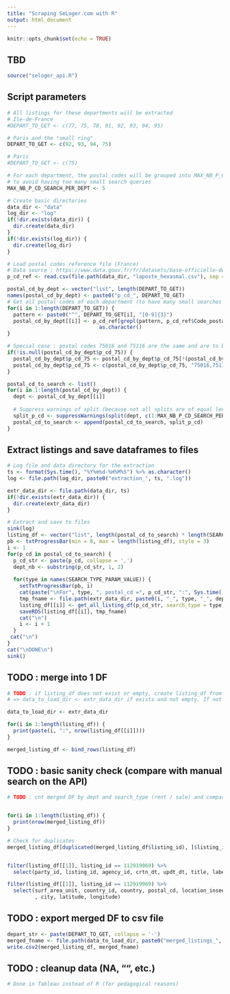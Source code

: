 ```yaml
---
title: "Scraping SeLoger.com with R"
output: html_document
---
```


```r
knitr::opts_chunk$set(echo = TRUE)
```

## TBD



```r
source("seloger_api.R")
```

## Script parameters
```r
# All listings for these departments will be extracted
# Ile-de-France
#DEPART_TO_GET <- c(77, 75, 78, 91, 92, 93, 94, 95)

# Paris and the "small ring"
DEPART_TO_GET <- c(92, 93, 94, 75)

# Paris
#DEPART_TO_GET <- c(75)

# For each department, the postal codes will be grouped into MAX_NB_P_CD_SEARCH_PER_DEPT groups
# to avoid having too many small search queries
MAX_NB_P_CD_SEARCH_PER_DEPT <- 5
```

```r
# Create basic directories
data_dir <- "data"
log_dir <- "log"
if(!dir.exists(data_dir)) {
  dir.create(data_dir)  
}
if(!dir.exists(log_dir)) {
  dir.create(log_dir)
}

# Load postal codes reference file (France)
# Data source : https://www.data.gouv.fr/fr/datasets/base-officielle-des-codes-postaux/
p_cd_ref <- read.csv(file.path(data_dir, "laposte_hexasmal.csv"), sep = ";")

postal_cd_by_dept <- vector("list", length(DEPART_TO_GET))
names(postal_cd_by_dept) <- paste0("p_cd_", DEPART_TO_GET)
# Get all postal codes of each department (to have many small searches instead of a big one)
for(i in 1:length(DEPART_TO_GET)) {
  pattern <- paste0("^", DEPART_TO_GET[i], "[0-9]{3}")
  postal_cd_by_dept[[i]] <- p_cd_ref[grepl(pattern, p_cd_ref$Code_postal), ]$Code_postal %>%
                              as.character()
}

# Special case : postal codes 75016 and 75116 are the same and are to be used together in a search
if(!is.null(postal_cd_by_dept$p_cd_75)) {
  postal_cd_by_dept$p_cd_75 <- postal_cd_by_dept$p_cd_75[!(postal_cd_by_dept$p_cd_75 %in% c("75016", "75116"))]
  postal_cd_by_dept$p_cd_75 <- c(postal_cd_by_dept$p_cd_75, "75016,75116")
}

postal_cd_to_search <- list()
for(i in 1:length(postal_cd_by_dept)) {
  dept <- postal_cd_by_dept[[i]]
  
  # Suppress warnings of split (because not all splits are of equal length)
  split_p_cd <- suppressWarnings(split(dept, c(1:MAX_NB_P_CD_SEARCH_PER_DEPT)))
  postal_cd_to_search <- append(postal_cd_to_search, split_p_cd)
}
```


## Extract listings and save dataframes to files
```r
# Log file and data directory for the extraction
ts <- format(Sys.time(), "%Y%m%d-%H%M%S") %>% as.character()
log <- file.path(log_dir, paste0("extraction_", ts, ".log"))

extr_data_dir <- file.path(data_dir, ts)
if(!dir.exists(extr_data_dir)) {
  dir.create(extr_data_dir)
}

# Extract and save to files
sink(log)
listing_df <- vector("list", length(postal_cd_to_search) * length(SEARCH_TYPE_PARAM_VALUE))
pb <- txtProgressBar(min = 0, max = length(listing_df), style = 3)
i <- 1
for(p_cd in postal_cd_to_search) {
  p_cd_str <- paste(p_cd, collapse = ',')
  dept_nb <- substring(p_cd_str, 1, 2)
  
  for(type in names(SEARCH_TYPE_PARAM_VALUE)) {
    setTxtProgressBar(pb, i)
    cat(paste("\nFor", type, ", postal_cd =", p_cd_str, ":", Sys.time(), "\n\n"))
    tmp_fname <- file.path(extr_data_dir, paste0(i, "_", type, "_", dept_nb, "_", ts, ".Rds"))
    listing_df[[i]] <- get_all_listing_df(p_cd_str, search_type = type, verbose = TRUE) %>% merge_listing_df()
    saveRDS(listing_df[[i]], tmp_fname)
    cat("\n")
    i <- i + 1
  }
 cat("\n")
}
cat("\nDONE\n")
sink()
```


## TODO : merge into 1 DF
```r
# TODO : if listing_df does not exist or empty, create listing_df from all the RDS files
# => data_to_load_dir <- extr_data_dir if exists and not empty. If not throw error to force manual directory setting

data_to_load_dir <- extr_data_dir

for(i in 1:length(listing_df)) {
  print(paste(i, ":", nrow(listing_df[[i]])))
}

merged_listing_df <- bind_rows(listing_df)
```


## TODO : basic sanity check (compare with manual search on the API)
```r
# TODO : cnt merged DF by dept and search_type (rent / sale) and compare with API numbers


for(i in 1:length(listing_df)) {
  print(nrow(merged_listing_df))
}

# Check for duplicates
merged_listing_df[duplicated(merged_listing_df$listing_id), ]$listing_id


filter(listing_df[[1]], listing_id == 112919969) %>%
  select(party_id, listing_id, agency_id, crtn_dt, updt_dt, title, label, price, price_unit, room_nb, surf_area)

filter(listing_df[[1]], listing_id == 112919969) %>%
  select(surf_area_unit, country_id, country, postal_cd, location_insee_cd
         , city, latitude, longitude)

```


## TODO : export merged DF to csv file
```r
depart_str <- paste(DEPART_TO_GET, collapse = '-')
merged_fname <- file.path(data_to_load_dir, paste0("merged_listings_", depart_str, ".csv"))
write.csv2(merged_listing_df, merged_fname)

```


## TODO : cleanup data (NA, "", etc.)
```r
# Done in Tableau instead of R (for pedagogical reasons)

```

